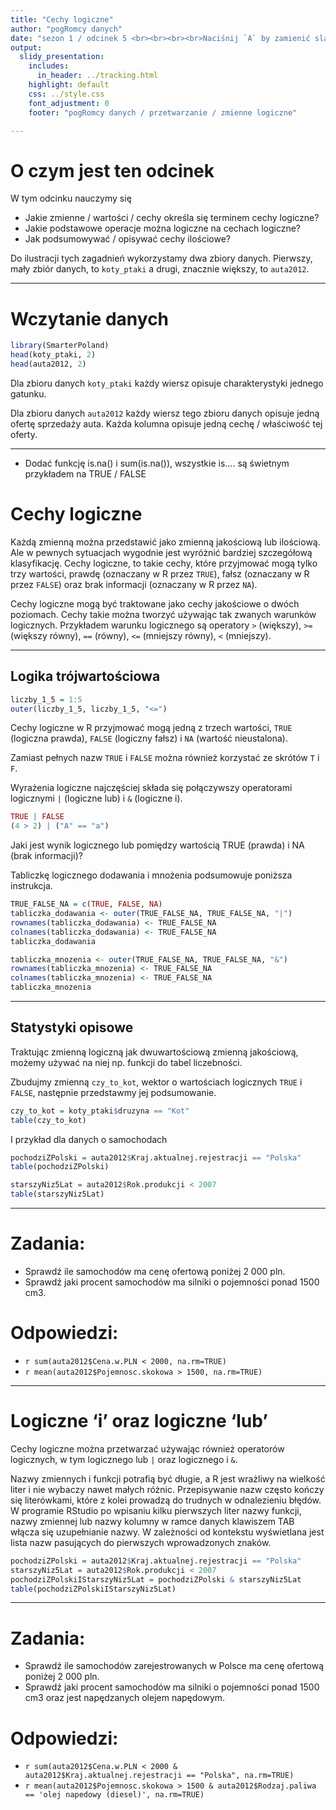 ```yaml
---
title: "Cechy logiczne"
author: "pogRomcy danych"
date: "sezon 1 / odcinek 5 <br><br><br><br>Naciśnij `A` by zamienić slajdy na ciągły tekst. <br> Naciśnij `T` by wyświetlić spis treści."
output:
  slidy_presentation:
    includes:
      in_header: ../tracking.html
    highlight: default
    css: ../style.css
    font_adjustment: 0
    footer: "pogRomcy danych / przetwarzanie / zmienne logiczne"

---
```


# O czym jest ten odcinek

W tym odcinku nauczymy się

- Jakie zmienne / wartości / cechy określa się terminem cechy logiczne?
- Jakie podstawowe operacje można logiczne na cechach logiczne?
- Jak podsumowywać / opisywać cechy ilościowe?

Do ilustracji tych zagadnień wykorzystamy dwa zbiory danych. Pierwszy, mały zbiór danych, to `koty_ptaki` a drugi, znacznie większy, to `auta2012`.

---

# Wczytanie danych

```r
library(SmarterPoland)
head(koty_ptaki, 2)
head(auta2012, 2)
```

Dla zbioru danych `koty_ptaki` każdy wiersz opisuje charakterystyki jednego gatunku.

Dla zbioru danych `auta2012` każdy wiersz tego zbioru danych opisuje jedną ofertę sprzedaży auta. Każda kolumna opisuje jedną cechę / właściwość tej oferty.

---


+ Dodać funkcję is.na() i sum(is.na()), wszystkie is.... są świetnym przykładem na TRUE / FALSE

# Cechy logiczne

Każdą zmienną można przedstawić jako zmienną jakościową lub ilościową. Ale w pewnych sytuacjach wygodnie jest wyróżnić bardziej szczegółową klasyfikację.
Cechy logiczne, to takie cechy, które przyjmować mogą tylko trzy wartości, prawdę (oznaczany w R przez `TRUE`), fałsz (oznaczany w R przez `FALSE`) oraz brak informacji (oznaczany w R przez `NA`).

Cechy logiczne mogą być traktowane jako cechy jakościowe o dwóch poziomach. 
Cechy takie można tworzyć używając tak zwanych warunków logicznych. Przykładem warunku logicznego są operatory `>` (większy), `>=` (większy równy), `==` (równy), `<=` (mniejszy równy), `<` (mniejszy). 

---

## Logika trójwartościowa

```r
liczby_1_5 = 1:5
outer(liczby_1_5, liczby_1_5, "<=")
```

Cechy logiczne w R przyjmować mogą jedną z trzech wartości, `TRUE` (logiczna prawda), `FALSE` (logiczny fałsz) i `NA` (wartość nieustalona). 

Zamiast pełnych nazw `TRUE` i `FALSE` można również korzystać ze skrótów `T` i `F`.

Wyrażenia logiczne najczęściej składa się połączywszy operatorami logicznymi `|` (logiczne lub) i `&` (logiczne i).

```r
TRUE | FALSE
(4 > 2) | ("A" == "a")
```

Jaki jest wynik logicznego lub pomiędzy wartością TRUE (prawda) i NA (brak informacji)?

Tabliczkę logicznego dodawania i mnożenia podsumowuje poniższa instrukcja.

```r
TRUE_FALSE_NA = c(TRUE, FALSE, NA)
tabliczka_dodawania <- outer(TRUE_FALSE_NA, TRUE_FALSE_NA, "|")
rownames(tabliczka_dodawania) <- TRUE_FALSE_NA
colnames(tabliczka_dodawania) <- TRUE_FALSE_NA
tabliczka_dodawania

tabliczka_mnozenia <- outer(TRUE_FALSE_NA, TRUE_FALSE_NA, "&")
rownames(tabliczka_mnozenia) <- TRUE_FALSE_NA
colnames(tabliczka_mnozenia) <- TRUE_FALSE_NA
tabliczka_mnozenia
```

---

## Statystyki opisowe

Traktując zmienną logiczną jak dwuwartościową zmienną jakościową, możemy używać na niej np. funkcji do tabel liczebności.

Zbudujmy zmienną `czy_to_kot`, wektor o wartościach logicznych `TRUE` i `FALSE`, następnie przedstawmy jej podsumowanie.

```r
czy_to_kot = koty_ptaki$druzyna == "Kot"
table(czy_to_kot)
```

I przykład dla danych o samochodach

```r
pochodziZPolski = auta2012$Kraj.aktualnej.rejestracji == "Polska"
table(pochodziZPolski)

starszyNiz5Lat = auta2012$Rok.produkcji < 2007
table(starszyNiz5Lat)
```

---

# Zadania:
+ Sprawdź ile samochodów ma cenę ofertową poniżej 2 000 pln.
+ Sprawdź jaki procent samochodów ma silniki o pojemności ponad 1500 cm3.

# Odpowiedzi:
+ `r sum(auta2012$Cena.w.PLN < 2000, na.rm=TRUE)`
+ `r mean(auta2012$Pojemnosc.skokowa > 1500, na.rm=TRUE)`

---

# Logiczne 'i' oraz logiczne 'lub'

Cechy logiczne można przetwarzać używając również operatorów logicznych, w tym logicznego lub `|` oraz logicznego i `&`.

Nazwy zmiennych i funkcji potrafią być długie, a R jest wrażliwy na wielkość liter i nie wybaczy nawet małych różnic.
Przepisywanie nazw często kończy się literówkami, które z kolei prowadzą do trudnych w odnalezieniu błędów.
W programie RStudio po wpisaniu kilku pierwszych liter nazwy funkcji, nazwy zmiennej lub nazwy kolumny w ramce danych klawiszem TAB włącza się uzupełnianie nazwy. W zależności od kontekstu wyświetlana jest lista nazw pasujących do pierwszych wprowadzonych znaków.


```r
pochodziZPolski = auta2012$Kraj.aktualnej.rejestracji == "Polska"
starszyNiz5Lat = auta2012$Rok.produkcji < 2007
pochodziZPolskiIStarszyNiz5Lat = pochodziZPolski & starszyNiz5Lat
table(pochodziZPolskiIStarszyNiz5Lat)
```

---

# Zadania:
+ Sprawdź ile samochodów zarejestrowanych w Polsce ma cenę ofertową poniżej 2 000 pln.
+ Sprawdź jaki procent samochodów ma silniki o pojemności ponad 1500 cm3 oraz jest napędzanych olejem napędowym.

# Odpowiedzi:
+ `r sum(auta2012$Cena.w.PLN < 2000 & auta2012$Kraj.aktualnej.rejestracji == "Polska", na.rm=TRUE)`
+ `r mean(auta2012$Pojemnosc.skokowa > 1500 & auta2012$Rodzaj.paliwa == 'olej napedowy (diesel)', na.rm=TRUE)`




